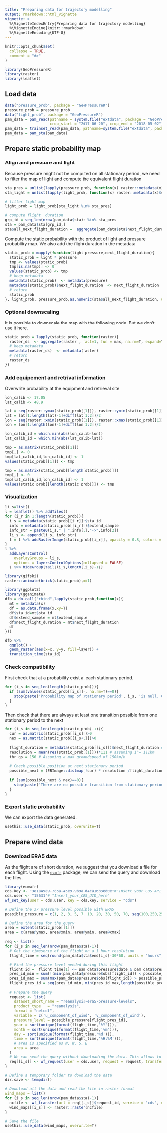 ```yaml
---
title: "Preparing data for trajectory modelling"
output: rmarkdown::html_vignette
vignette: >
  %\VignetteIndexEntry{Preparing data for trajectory modelling}
  %\VignetteEngine{knitr::rmarkdown}
  %\VignetteEncoding{UTF-8}
---
```


```r
knitr::opts_chunk$set(
  collapse = TRUE,
  comment = "#>"
)
```

```r
library(GeoPressureR)
library(raster)
library(leaflet)
```

## Load data
```r
data("pressure_prob", package = "GeoPressureR")
pressure_prob = pressure_prob
data("light_prob", package = "GeoPressureR")
pam_data = pam_read(pathname = system.file("extdata", package = "GeoPressureR"),
                    crop_start = "2017-06-20", crop_end = "2018-05-02")
pam_data = trainset_read(pam_data, pathname=system.file("extdata", package = "GeoPressureR"))
pam_data = pam_sta(pam_data)
```

## Prepare static probability map

### Align and pressure and light
Because pressure might not be computed on all stationary period, we need to filter the map of light and compute the equivalent flight duration

```r
sta_pres = unlist(lapply(pressure_prob, function(x) raster::metadata(x)$sta_id))
sta_light = unlist(lapply(light_prob, function(x) raster::metadata(x)$sta_id))

# filter light map
light_prob = light_prob[sta_light %in% sta_pres]

# compute flight  duration
grp_id = seq_len(nrow(pam_data$sta)) %in% sta_pres
sta = pam_data$sta[grp_id,]
sta$all_next_flight_duration =  aggregate(pam_data$sta$next_flight_duration, by=list(Category=cumsum(grp_id)), sum )$x
```

Compute the static probability with the product of light and pressure probability map. We also add the flight duration in the metadata

```r
static_prob = mapply(function(light,pressure,next_flight_duration){
  static_prob = light * pressure
  tmp <- values(static_prob)
  tmp[is.na(tmp)] <- 0
  values(static_prob) <- tmp
  # keep metadata
  metadata(static_prob)  <- metadata(pressure)
  metadata(static_prob)$next_flight_duration  <- next_flight_duration
  # return
  static_prob
}, light_prob, pressure_prob,as.numeric(sta$all_next_flight_duration, units="hours"))
```

### Optional downscaling

It is possible to downscale the map with the following code. But we don't use it here.

```r
static_prob = lapply(static_prob, function(raster){
  raster_ds  <- aggregate(raster , fact=1, fun = max, na.rm=T, expand=T)
  # keep metadata
  metadata(raster_ds)  <- metadata(raster)
  # return
  raster_ds
})
```

### Add equipement and retrival information

Overwrite probability at the equipment and retrieval site

```r
lon_calib <- 17.05
lat_calib <- 48.9

lat = seq(raster::ymax(static_prob[[1]]), raster::ymin(static_prob[[1]]), length.out=nrow(static_prob[[1]])+1)
lat = lat[1:length(lat)-1]+diff(lat[1:2])/2
lon = seq(raster::xmin(static_prob[[1]]), raster::xmax(static_prob[[1]]), length.out=ncol(static_prob[[1]])+1)
lon = lon[1:length(lon)-1]+diff(lon[1:2])/2

lon_calib_id = which.min(abs(lon_calib-lon))
lat_calib_id = which.min(abs(lat_calib-lat))

tmp = as.matrix(static_prob[[1]])
tmp[,] <- 0
tmp[lat_calib_id,lon_calib_id] <- 1
values(static_prob[[1]]) <- tmp

tmp = as.matrix(static_prob[[length(static_prob)]])
tmp[,] <- 0
tmp[lat_calib_id,lon_calib_id] <- 1
values(static_prob[[length(static_prob)]]) <- tmp
```


### Visualization

```r
li_s=list()
l = leaflet() %>% addTiles() 
for (i_r in 1:length(static_prob)){
  i_s = metadata(static_prob[[i_r]])$sta_id
  info = metadata(static_prob[[i_r]])$extend_sample
  info_str = paste0(i_s," | ",info[1],"->",info[2])
  li_s <- append(li_s, info_str)
  l = l %>% addRasterImage(static_prob[[i_r]], opacity = 0.8, colors = 'OrRd', group=info_str) 
}
l %>% 
  addLayersControl(
    overlayGroups = li_s,
    options = layersControlOptions(collapsed = FALSE)
  ) %>% hideGroup(tail(li_s,length(li_s)-1))
```

```r
library(gifski)
raster::animate(brick(static_prob),n=1)
```

```r
library(ggplot2)
library(gganimate)
dfb = do.call("rbind",lapply(static_prob,function(x){
  mt = metadata(x)
  df = as.data.frame(x,xy=T)
  df$sta_id=mt$sta_id
  df$extend_sample = mt$extend_sample
  df$next_flight_duration = mt$next_flight_duration
  df
}))

dfb %>% 
  ggplot() +
  geom_raster(aes(x=x, y=y, fill=layer)) +
  transition_time(sta_id)
```

### Check compatibility

First check that at a probability exist at each stationary period.
```r
for (i_s in seq_len(length(static_prob))){
  if (sum(values(static_prob[[i_s]]), na.rm=T)==0){
    stop(paste('Probability map of stationary period', i_s, 'is null. Check part 1 process (light and pressure)', sep=' '))
  }
}
```

Then check that there are always at least one transition possible from one stationary period to the next

```r
for (i_s in seq_len(length(static_prob)-1)){
  cur = as.matrix(static_prob[[i_s]])>0
  nex = as.matrix(static_prob[[i_s+1]])>0
  
  flight_duration = metadata(static_prob[[i_s]])$next_flight_duration # hours
  resolution = mean(res(static_prob[[1]]))*111 # assuming 1°= 111km
  thr_gs = 150 # Assuming a max groundspeed of 150km/h
  
  # Check possible position at next stationary period 
  possible_next = (EBImage::distmap(!cur) * resolution /flight_duration)<thr_gs
  
  if (sum(possible_next & nex)==0){
    stop(paste('There are no possible transition from stationary period', i_s, 'to',i_s+1,'. Check part 1 process (light and pressure)', sep=' '))
  }
}
```


### Export static probability
We can export the data generated.

```r
usethis::use_data(static_prob, overwrite=T)
```


## Prepare wind data

### Download ERA5 data

As the flight are of short duration, we suggest that you download a file for each flight. Using the [`ecmfr`](https://bluegreen-labs.github.io/ecmwfr) package, we can send the query and download the files. 

```r
library(ecmwfr)
cds.key <- "381a49e9-7c3a-45e9-9b9a-d4ca16b3ed0e"#"Insert_your_CDS_API_KEY_here"
cds.user <- "15631"# "Insert_your_CDS_UID_here"
wf_set_key(user = cds.user, key = cds.key, service = "cds")

# Define the 37 pressure level possible with ERA5 
possible_pressure = c(1, 2, 3, 5, 7, 10, 20, 30, 50, 70, seq(100,250,25), seq(300,750,50), seq(775,1000,25))

# Define the area for the query
area = extent(static_prob[[1]])
area = c(area@ymax, area@xmin, area@ymin, area@xmax)
 
req <- list()
for (i_s in seq_len(nrow(pam_data$sta)-1){
  # Get the timeserie of the flight on a 1 hour resolution
  flight_time = seq(round(pam_data$sta$end[i_s]-30*60, units = "hours"), round(pam_data$sta$start[i_s+1]+30*60, units = "hours"), by=60*60)
  
  # Find the pressure level needed during this flight
  flight_id =  flight_time[1] <= pam_data$pressure$date & pam_data$pressure$date <=  tail(flight_time,1)
  pres_id_min = sum(!(min(pam_data$pressure$obs[flight_id]) < possible_pressure))
  pres_id_max = sum(max(pam_data$pressure$obs[flight_id]) > possible_pressure)+1
  flight_pres_id = seq(pres_id_min, min(pres_id_max,length(possible_pressure)))
  
  # Prepare the query
  request <- list(
    dataset_short_name = "reanalysis-era5-pressure-levels",
    product_type   = "reanalysis",
    format = "netcdf",
    variable = c('u_component_of_wind', 'v_component_of_wind'),
    pressure_level = possible_pressure[flight_pres_id],
    year = sort(unique(format(flight_time,'%Y'))),
    month = sort(unique(format(flight_time,'%m'))),
    day = sort(unique(format(flight_time,'%d'))),
    time = sort(unique(format(flight_time,'%H:%M'))),
    # area is specified as N, W, S, E
    area = area
  )
  # We can send the query without downloading the data. This allows to send all of them and then wait to get them back later.  
  req[[i_s]] <- wf_request(user = cds.user, request = request, transfer = F)
}

# Define a temporary folder to download the data
dir.save <- tempdir()

# Download all the data and read the file in raster format
wind_maps = list()
for (i_s in seq_len(nrow(pam_data$sta)-1){
  ncfile <- wf_transfer(url = req[[i_s]]$request_id, service = "cds", user = cds.user, path = dir.save, filename=paste0("18IC_",i_s,".nc"))
  wind_maps[[i_s]] <- raster::raster(ncfile)
}

# Save the file
usethis::use_data(wind_maps, overwrite=T)
```
